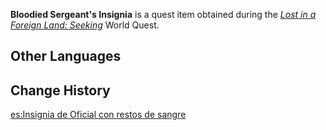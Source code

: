 {{Item Infobox
|id           = 101694
|image        = Item Bloodied Sergeant's Insignia.png
|type         = Quest Items
|description  = The bloodied and muddied insignia of a Fatui sergeant. You have no idea how it ended up in the depths of The Chasm.
|source1      = [[Lost in a Foreign Land: Seeking]]
}}
'''Bloodied Sergeant's Insignia''' is a quest item obtained during the ''[[Lost in a Foreign Land: Seeking]]'' World Quest.

==Other Languages==
{{Other Languages
|default_hidden = 1
|en      = Bloodied Sergeant's Insignia
|zhs     = 染血的士官徽记
|zhs_rm  = Rǎn Xuè de Shìguān Huījì
|zht     = 染血的士官徽記
|zht_rm  = Rǎn Xiě de Shìguān Huījì
|ja      = 血染めの士官記章
|ja_rm   = Chizome no Shikan Kishou
|ko      = 피에 물든 사관의 휘장
|ko_rm   = Pie Muldeon Sagwan-ui Hwijang
|es      = Insignia de Oficial con restos de sangre
|fr      = Insigne ensanglanté de sergent
|ru      = Окровавленный шеврон сержанта
|th      = ตราสัญลักษณ์ทหารเปื้อนเลือด
|th_rm   = 
|vi      = Huy Hiệu Sĩ Quan Nhuốm Máu
|de      = Blutiges Abzeichen für Unteroffiziere
|id      = Lambang Sersan Berdarah
|pt      = Insígnia do Sargento Ensanguentada
|tr      = Kanlı Çavuş Nişanı
|it      = Emblema insanguinato del sergente
}}

==Change History==
{{Change History|2.6}}

[[es:Insignia de Oficial con restos de sangre]]